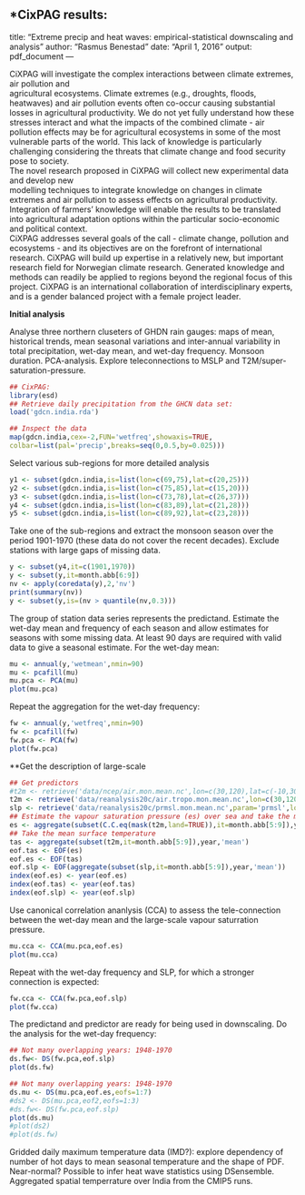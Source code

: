 *CixPAG results: 
-----------------------------------
title: "Extreme precip and heat waves: empirical-statistical downscaling and analysis"
author: "Rasmus Benestad"
date: "April 1, 2016"
output: pdf_document
---

CiXPAG will investigate the complex interactions between climate extremes, air pollution and  
agricultural ecosystems. Climate extremes (e.g., droughts, floods, heatwaves) and air pollution events often co-occur causing substantial losses in agricultural productivity. We do not yet fully understand how these stresses interact and what the impacts of the combined climate - air pollution effects may be for agricultural ecosystems in some of the most vulnerable parts of the world. This lack of knowledge is particularly challenging considering the threats that climate change and food security pose to society.  
The novel research proposed in CiXPAG will collect new experimental data and develop new  
modelling techniques to integrate knowledge on changes in climate extremes and air pollution to assess effects on agricultural productivity. Integration of farmers’ knowledge will enable the results to be translated into agricultural adaptation options within the particular socio-economic and political context.  
CiXPAG addresses several goals of the call - climate change, pollution and ecosystems - and its
objectives are on the forefront of international research. CiXPAG will build up expertise in a relatively new, but important research field for Norwegian climate research. Generated knowledge and methods can readily be applied to regions beyond the regional focus of this project. CiXPAG is an international collaboration of interdisciplinary experts, and is a gender balanced project with a female project leader.

**Initial analysis**

Analyse three northern cluseters of GHDN rain gauges: maps of mean, historical trends, mean seasonal variations and inter-annual variability in total precipitation, wet-day mean, and wet-day frequency. Monsoon duration. PCA-analysis. Explore teleconnections to MSLP and T2M/super-saturation-pressure.

```r
## CixPAG:
library(esd)
## Retrieve daily precipitation from the GHCN data set:
load('gdcn.india.rda')

## Inspect the data
map(gdcn.india,cex=-2,FUN='wetfreq',showaxis=TRUE,
colbar=list(pal='precip',breaks=seq(0,0.5,by=0.025)))
```

Select various sub-regions for more detailed analysis

```r
y1 <- subset(gdcn.india,is=list(lon=c(69,75),lat=c(20,25)))
y2 <- subset(gdcn.india,is=list(lon=c(75,85),lat=c(15,20)))
y3 <- subset(gdcn.india,is=list(lon=c(73,78),lat=c(26,37)))
y4 <- subset(gdcn.india,is=list(lon=c(83,89),lat=c(21,28)))
y5 <- subset(gdcn.india,is=list(lon=c(89,92),lat=c(23,28)))
```

Take one of the sub-regions and extract the monsoon season over the period 1901-1970 (these data do not cover the recent decades). Exclude stations with large gaps of missing data.

```r
y <- subset(y4,it=c(1901,1970))
y <- subset(y,it=month.abb[6:9])
nv <- apply(coredata(y),2,'nv')
print(summary(nv))
y <- subset(y,is=(nv > quantile(nv,0.3)))
```

The group of station data series represents the predictand. Estimate the wet-day mean and frequency of each season and allow estimates for seasons with some missing data. At least 90 days are required with valid data to give a seasonal estimate. For the wet-day mean:

```r
mu <- annual(y,'wetmean',nmin=90)
mu <- pcafill(mu)
mu.pca <- PCA(mu)
plot(mu.pca)
```
Repeat the aggregation for the wet-day frequency:
  
```r
fw <- annual(y,'wetfreq',nmin=90)
fw <- pcafill(fw)
fw.pca <- PCA(fw)
plot(fw.pca)
```
**Get the description of large-scale 

```r
## Get predictors
#t2m <- retrieve('data/ncep/air.mon.mean.nc',lon=c(30,120),lat=c(-10,30))
t2m <- retrieve('data/reanalysis20c/air.tropo.mon.mean.nc',lon=c(30,120),lat=c(-10,30))
slp <- retrieve('data/reanalysis20c/prmsl.mon.mean.nc',param='prmsl',lon=c(30,120),lat=c(-10,30))
## Estimate the vapour saturation pressure (es) over sea and take the mean over the season:
es <- aggregate(subset(C.C.eq(mask(t2m,land=TRUE)),it=month.abb[5:9]),year,'mean')
## Take the mean surface temperature
tas <- aggregate(subset(t2m,it=month.abb[5:9]),year,'mean')
eof.tas <- EOF(es)
eof.es <- EOF(tas)
eof.slp <- EOF(aggregate(subset(slp,it=month.abb[5:9]),year,'mean'))
index(eof.es) <- year(eof.es)
index(eof.tas) <- year(eof.tas)
index(eof.slp) <- year(eof.slp)
```

Use canonical correlation ananlysis (CCA) to assess the tele-connection between the wet-day mean and the large-scale vapour saturration pressure.

```r
mu.cca <- CCA(mu.pca,eof.es)
plot(mu.cca)
```

Repeat with the wet-day frequency and SLP, for which a stronger connection is expected:

```r
fw.cca <- CCA(fw.pca,eof.slp)
plot(fw.cca)
```

The predictand and predictor are ready for being used in downscaling. Do the analysis for the wet-day frequency:

```r
## Not many overlapping years: 1948-1970
ds.fw<- DS(fw.pca,eof.slp)
plot(ds.fw)
```


```r
## Not many overlapping years: 1948-1970
ds.mu <- DS(mu.pca,eof.es,eofs=1:7)
#ds2 <- DS(mu.pca,eof2,eofs=1:3)
#ds.fw<- DS(fw.pca,eof.slp)
plot(ds.mu)
#plot(ds2)
#plot(ds.fw)
```

Gridded daily maximum temperature data (IMD?): explore dependency of number of hot days to mean seasonal temperature and the shape of PDF. Near-normal? Possible to infer heat wave statistics using DSensemble. Aggregated spatial temperrature over India from the CMIP5 runs.
